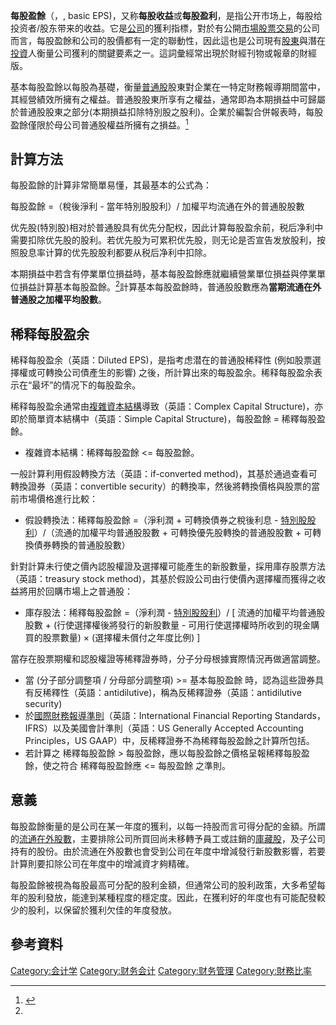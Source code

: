 {{NoteTA |G1=Economics}}
{{Otheruses|subject=每股盈餘|other=EPS的其他意思|EPS (消歧义)}}

'''每股盈餘'''（{{Lang-en | Earnings Per Share}}，{{abbr | '''EPS''' | Earnings Per Share}}, basic EPS)，又称'''每股收益'''或'''每股盈利'''，是指公开市场上，每股给投资者/股东带来的收益。它是[[公司|公司]]的獲利指標，對於有公開[[市場|市場]][[股票|股票]][[交易|交易]]的公司而言，每股盈餘和公司的股價都有一定的聯動性，因此這也是公司現有[[股東|股東]]與潛在[[投資|投資]]人衡量公司獲利的關鍵要素之一。這詞彙經常出現於財經刊物或報章的財經版。

基本每股盈餘以每股為基礎，衡量[[普通股|普通股]]股東對企業在一特定財務報導期間當中，其經營績效所擁有之權益。普通股股東所享有之權益，通常即為本期損益中可歸屬於普通股股東之部分(本期損益扣除特別股之股利)。企業於編製合併報表時，每股盈餘僅限於母公司普通股權益所擁有之損益。<ref name="chiang">{{cite book |author1=江淑玲著 |title=中級會計學二版下冊 |isbn=978-986-96226-0-8}}</ref>{{rp|273}}

== 計算方法 ==
每股盈餘的計算非常簡單易懂，其最基本的公式為：

每股盈餘 =（稅後淨利 - 當年特別股股利）/ 加權平均流通在外的普通股股數

优先股(特別股)相对於普通股具有优先分配权，因此计算每股盈余前，税后净利中需要扣除优先股的股利。若优先股为可累积优先股，则无论是否宣告发放股利，按照股息率计算的优先股股利都要从税后净利中扣除。

本期損益中若含有停業單位損益時，基本每股盈餘應就繼續營業單位損益與停業單位損益計算基本每股盈餘。<ref name="chiang"/>{{rp|274}}計算基本每股盈餘時，普通股股數應為'''當期流通在外普通股之加權平均股數'''。

== 稀释每股盈余 ==
稀释每股盈余（英語：Diluted EPS)，是指考虑潜在的普通股稀释性 (例如股票選擇權或可轉換公司債產生的影響) 之後，所計算出來的每股盈余。稀释每股盈余表示在“最坏”的情况下的每股盈余。

稀释每股盈余通常由[[複雜資本結構|複雜資本結構]]導致（英語：Complex Capital Structure)，亦即於簡單資本結構中（英語：Simple Capital Structure)，每股盈餘 = 稀釋每股盈餘。

* 複雜資本結構：稀釋每股盈餘 <= 每股盈餘。

一般計算利用假設轉換方法（英語：if-converted method)，其基於通過查看可轉換證券（英語：convertible security）的轉換率，然後將轉換價格與股票的當前市場價格進行比較：

* 假設轉換法：稀釋每股盈餘 =（淨利潤 + 可轉換債券之稅後利息 - [[優先股|特別股股利]]）/（流通的加權平均普通股股數 + 可轉換優先股轉換的普通股股數 + 可轉換債券轉換的普通股股數）

針對計算未行使之價內認股權證及選擇權可能產生的新股數量，採用庫存股票方法（英語：treasury stock method)，其基於假設公司由行使價內選擇權而獲得之收益將用於回購市場上之普通股：

* 庫存股法：稀釋每股盈餘 =（淨利潤 - [[優先股|特別股股利]]）/ [ 流通的加權平均普通股股數 + (行使選擇權後將發行的新股數量 - 可用行使選擇權時所收到的現金購買的股票數量) × (選擇權未償付之年度比例) ]

當存在股票期權和認股權證等稀釋證券時，分子分母根據實際情況再做適當調整。

* 當 (分子部分調整項 / 分母部分調整項) >= 基本每股盈餘 時，認為這些證券具有反稀釋性（英語：antidilutive)，稱為反稀釋證券（英語：antidilutive security)
* 於[[国际财务报告准则|國際財務報導準則]]（英語：International Financial Reporting Standards，IFRS）以及美國會計準則（英語：US Generally Accepted Accounting Principles，US GAAP）中，反稀釋證券不為稀釋每股盈餘之計算所包括。
* 若計算之 稀釋每股盈餘 > 每股盈餘，應以每股盈餘之價格呈報稀釋每股盈餘，使之符合 稀釋每股盈餘應 <= 每股盈餘 之準則。

== 意義 ==
每股盈餘衡量的是公司在某一年度的獲利，以每一持股而言可得分配的金額。所謂的[[流通在外股數|流通在外股數]]，主要排除公司所買回尚未移轉予員工或註銷的[[庫藏股|庫藏股]]，及子公司持有的股份。由於流通在外股數也會受到公司在年度中增減發行新股數影響，若要計算則要扣除公司在年度中的增減資才夠精確。

每股盈餘被視為每股最高可分配的股利金額，但通常公司的股利政策，大多希望每年的股利發放，能達到某種程度的穩定度。因此，在獲利好的年度也有可能配發較少的股利，以保留於獲利欠佳的年度發放。

{{金融市场}}

== 參考資料 ==
{{reflist}}
[[Category:会计学|Category:会计学]]
[[Category:财务会计|Category:财务会计]]
[[Category:财务管理|Category:财务管理]]
[[Category:財務比率|Category:財務比率]]